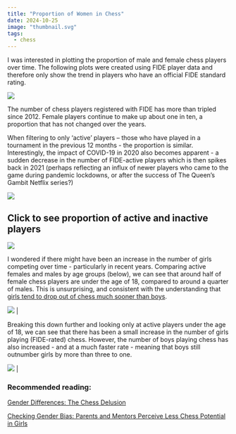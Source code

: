 ```yaml
---
title: "Proportion of Women in Chess"
date: 2024-10-25
image: "thumbnail.svg"
tags: 
  - chess
---
```


I was interested in plotting the proportion of male and female chess players over time. The following plots were created using FIDE player data and therefore only show the trend in players who have an official FIDE standard rating.

![](totals_plot.png)

The number of chess players registered with FIDE has more than tripled since 2012. Female players continue to make up about one in ten, a proportion that has not changed over the years.

When filtering to only 'active' players – those who have played in a tournament in the previous 12 months - the proportion is similar. Interestingly, the impact of COVID-19 in 2020 also becomes apparent - a sudden decrease in the number of FIDE-active players which is then spikes back in 2021 (perhaps reflecting an influx of newer players who came to the game during pandemic lockdowns, or after the success of The Queen's Gambit Netflix series?)

![](totals_active_plot.png)

::: {.callout-note collapse="true"}
## Click to see proportion of active and inactive players

![](active_plot.png)
:::

I wondered if there might have been an increase in the number of girls competing over time - particularly in recent years. Comparing active females and males by age groups (below), we can see that around half of female chess players are under the age of 18, compared to around a quarter of males. This is unsurprising, and consistent with the understanding that [girls tend to drop out of chess much sooner than boys](https://www.fide.com/docs/presentations/2022%20FIDE%20Exchange%20Forum%20-%20Smerdon.pdf).

![](proportion_plots_mf.png) |

Breaking this down further and looking only at active players under the age of 18, we can see that there has been a small increase in the number of girls playing (FIDE-rated) chess. However, the number of boys playing chess has also increased - and at a much faster rate - meaning that boys still outnumber girls by more than three to one.

![](under_18_plots.png) |


### Recommended reading:

[Gender Differences: The Chess Delusion](https://www.journalofexpertise.org/articles/volume6_issue1/JoE_6_1_Chassy.pdf)

[Checking Gender Bias: Parents and Mentors Perceive Less Chess Potential in Girls](https://www.cns.nyu.edu/malab/static/files/publications/2023_Arnold_Bailey_Ma_Shahade_Cimpian.pdf)
